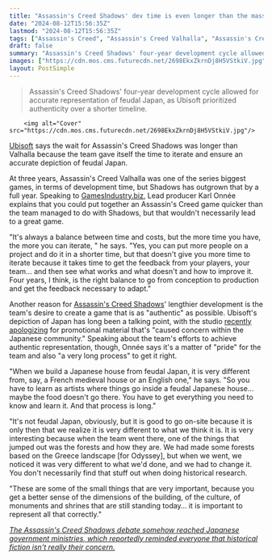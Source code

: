 ```yaml
---
title: "Assassin's Creed Shadows' dev time is even longer than the massive Assassin's Creed Valhalla - as Ubisoft wants the RPG's depiction of Japan to be 'as authentic as possible'"
date: "2024-08-12T15:56:35Z"
lastmod: "2024-08-12T15:56:35Z"
tags: ["Assassin's Creed", "Assassin's Creed Valhalla", "Assassin's Creed Shadows", 'Ubisoft']
draft: false
summary: "Assassin's Creed Shadows' four-year development cycle allowed for accurate representation of feudal Japan, as Ubisoft prioritized authenticity over a shorter timeline."
images: ["https://cdn.mos.cms.futurecdn.net/2698EkxZkrnDj8H5VStkiV.jpg"]
layout: PostSimple
---
```

> Assassin's Creed Shadows' four-year development cycle allowed for accurate representation of feudal Japan, as Ubisoft prioritized authenticity over a shorter timeline.


        <img alt="Cover" src="https://cdn.mos.cms.futurecdn.net/2698EkxZkrnDj8H5VStkiV.jpg"/>
        
[Ubisoft](https://www.gamesradar.com/tag/ubisoft/) says the wait for Assassin's Creed Shadows was longer than Valhalla because the team gave itself the time to iterate and ensure an accurate depiction of feudal Japan.

At three years, Assassin's Creed Valhalla was one of the series biggest games, in terms of development time, but Shadows has outgrown that by a full year. Speaking to [GamesIndustry.biz](https://www.gamesindustry.biz/four-years-offers-the-right-balance-to-make-a-new-assassins-creed-game), Lead producer Karl Onnée explains that you could put together an Assassin's Creed game quicker than the team managed to do with Shadows, but that wouldn't necessarily lead to a great game.

"It's always a balance between time and costs, but the more time you have, the more you can iterate, " he says. "Yes, you can put more people on a project and do it in a shorter time, but that doesn't give you more time to iterate because it takes time to get the feedback from your players, your team… and then see what works and what doesn't and how to improve it. Four years, I think, is the right balance to go from conception to production and get the feedback necessary to adapt."

Another reason for [Assassin's Creed Shadows](https://www.gamesradar.com/assassins-creed-codename-red-guide/)' lengthier development is the team's desire to create a game that is as "authentic" as possible. Ubisoft's depiction of Japan has long been a talking point, with the studio [recently apologizing](https://www.gamesradar.com/games/assassin-s-creed/ubisoft-apologizes-for-assassins-creed-shadows-promotional-material-thats-caused-concern-within-the-japanese-community-promises-the-rpg-will-keep-evolving-until-launch/) for promotional material that's "caused concern within the Japanese community." Speaking about the team's efforts to achieve authentic representation, though, Onnée says it's a matter of "pride" for the team and also "a very long process" to get it right.

"When we build a Japanese house from feudal Japan, it is very different from, say, a French medieval house or an English one," he says. "So you have to learn as artists where things go inside a feudal Japanese house… maybe the food doesn't go there. You have to get everything you need to know and learn it. And that process is long."

"It's not feudal Japan, obviously, but it is good to go on-site because it is only then that we realize it is very different to what we think it is. It is very interesting because when the team went there, one of the things that jumped out was the forests and how they are. We had made some forests based on the Greece landscape [for Odyssey], but when we went, we noticed it was very different to what we'd done, and we had to change it. You don't necessarily find that stuff out when doing historical research.

"These are some of the small things that are very important, because you get a better sense of the dimensions of the building, of the culture, of monuments and shrines that are still standing today… it is important to represent all that correctly."

[<em>The Assassin's Creed Shadows debate somehow reached Japanese government ministries, which reportedly reminded everyone that historical fiction isn't really their concern.</em>](https://www.gamesradar.com/games/assassin-s-creed/assassins-creed-shadows-debate-somehow-reaches-japanese-government-ministries-who-reportedly-remind-everyone-that-historical-fiction-isnt-really-their-concern-at-all/)
        